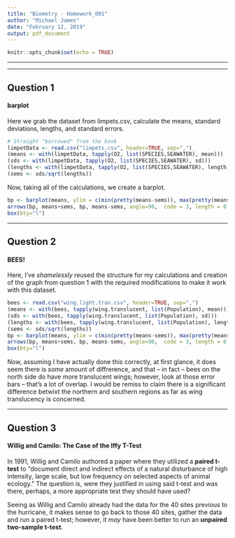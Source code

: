 ```yaml
---
title: "Biometry - Homework_001"
author: "Michael James"
date: "February 12, 2019"
output: pdf_document
---
```


```r
knitr::opts_chunk$set(echo = TRUE)
```

***
***

## Question 1

#### barplot

Here we grab the dataset from limpets.csv, calculate the means, standard deviations, lengths, and standard errors.

```r
# Straight "borrowed" from the book
limpetData <- read.csv("limpets.csv", header=TRUE, sep=",")
(means <- with(limpetData, tapply(O2, list(SPECIES,SEAWATER), mean)))
(sds <- with(limpetData, tapply(O2, list(SPECIES,SEAWATER), sd)))
(lengths <- with(limpetData, tapply(O2, list(SPECIES,SEAWATER), length)))
(sems <- sds/sqrt(lengths))
```

Now, taking all of the calculations, we create a barplot.

```r
bp <- barplot(means, ylim = c(min(pretty(means-sems)), max(pretty(means+sems))), beside = T, xpd = F, ylab = "Oxygen consumption", legend.text = rownames(means))
arrows(bp, means+sems, bp, means-sems, angle=90,  code = 3, length = 0.05)
box(bty="l")
```
  
  

***

## Question 2

#### BEES!

Here, I've *shamelessly* reused the structure for my calculations and creation of the graph from question 1 with the required modifications to make it work with this dataset. 

```r
bees <- read.csv("wing.light.tran.csv", header=TRUE, sep=",")
(means <- with(bees, tapply(wing.translucent, list(Population), mean)))
(sds <- with(bees, tapply(wing.translucent, list(Population), sd)))
(lengths <- with(bees, tapply(wing.translucent, list(Population), length)))
(sems <- sds/sqrt(lengths))
bp <- barplot(means, ylim = c(min(pretty(means-sems)), max(pretty(means+sems))), beside = T, xpd = F, ylab = "Translucency of wings")
arrows(bp, means+sems, bp, means-sems, angle=90,  code = 3, length = 0.05)
box(bty="l")
```

Now, assuming I have actually done this correctly, at first glance, it does seem there is *some* amount of diffrerence, and that -- in fact -- bees on the north side do have more translucent wings; however, look at those error bars -- that's a lot of overlap. I would be remiss to claim there is a significant difference betwixt the northern and southern regions as far as wing translucency is concerned.
  
  

***

## Question 3  

#### Willig and Camilo: The Case of the Iffy T-Test  

In 1991, Willig and Camilo authored a paper where they utilized a **paired t-test** to "document direct and indirect effects of a natural disturbance of high
intensity, large scale, but low frequency on selected aspects of animal ecology." The question is, were they justified in using said t-test and was there, perhaps, a more appropriate test they should have used?  

Seeing as Willig and Camilo already had the data for the 40 sites previous to the hurricane, it makes sense to go back to those 40 sites, gather the data and run a paired t-test; however, it *may* have been better to run an **unpaired two-sample t-test**. 